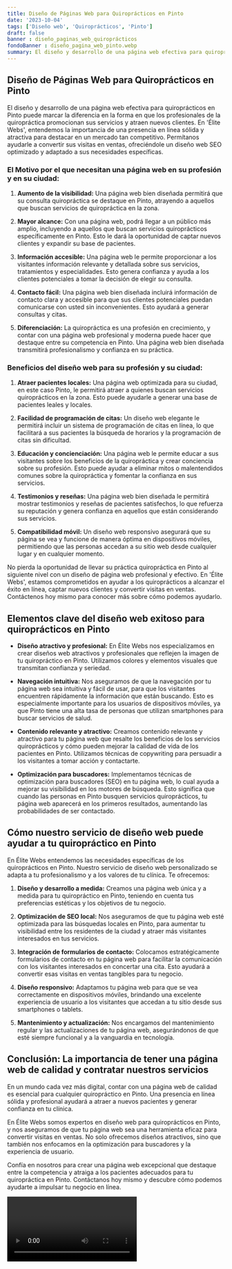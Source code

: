 ```yaml
---
title: Diseño de Páginas Web para Quiroprácticos en Pinto
date: '2023-10-04'
tags: ['Diseño web', 'Quiroprácticos', 'Pinto']
draft: false
banner : diseño_paginas_web_quiroprácticos
fondoBanner : diseño_pagina_web_pinto.webp
summary: El diseño y desarrollo de una página web efectiva para quiroprácticos en Pinto puede marcar la diferencia en la forma en que los profesionales de la quiropráctica promocionan sus servicios y atraen nuevos clientes. En 'Élite Webs', entendemos la importancia de una presencia en línea sólida y atractiva para destacar en un mercado tan competitivo. Permítanos ayudarle a convertir sus visitas en ventas, ofreciéndole un diseño web SEO optimizado y adaptado a sus necesidades específicas.
---
```


## Diseño de Páginas Web para Quiroprácticos en Pinto

El diseño y desarrollo de una página web efectiva para quiroprácticos en Pinto puede marcar la diferencia en la forma en que los profesionales de la quiropráctica promocionan sus servicios y atraen nuevos clientes. En 'Élite Webs', entendemos la importancia de una presencia en línea sólida y atractiva para destacar en un mercado tan competitivo. Permítanos ayudarle a convertir sus visitas en ventas, ofreciéndole un diseño web SEO optimizado y adaptado a sus necesidades específicas.

### El Motivo por el que necesitan una página web en su profesión y en su ciudad:

1. **Aumento de la visibilidad:** Una página web bien diseñada permitirá que su consulta quiropráctica se destaque en Pinto, atrayendo a aquellos que buscan servicios de quiropráctica en la zona.

2. **Mayor alcance:** Con una página web, podrá llegar a un público más amplio, incluyendo a aquellos que buscan servicios quiroprácticos específicamente en Pinto. Esto le dará la oportunidad de captar nuevos clientes y expandir su base de pacientes.

3. **Información accesible:** Una página web le permite proporcionar a los visitantes información relevante y detallada sobre sus servicios, tratamientos y especialidades. Esto genera confianza y ayuda a los clientes potenciales a tomar la decisión de elegir su consulta.

4. **Contacto fácil:** Una página web bien diseñada incluirá información de contacto clara y accesible para que sus clientes potenciales puedan comunicarse con usted sin inconvenientes. Esto ayudará a generar consultas y citas.

5. **Diferenciación:** La quiropráctica es una profesión en crecimiento, y contar con una página web profesional y moderna puede hacer que destaque entre su competencia en Pinto. Una página web bien diseñada transmitirá profesionalismo y confianza en su práctica.

### Beneficios del diseño web para su profesión y su ciudad:

1. **Atraer pacientes locales:** Una página web optimizada para su ciudad, en este caso Pinto, le permitirá atraer a quienes buscan servicios quiroprácticos en la zona. Esto puede ayudarle a generar una base de pacientes leales y locales.

2. **Facilidad de programación de citas:** Un diseño web elegante le permitirá incluir un sistema de programación de citas en línea, lo que facilitará a sus pacientes la búsqueda de horarios y la programación de citas sin dificultad.

3. **Educación y concienciación:** Una página web le permite educar a sus visitantes sobre los beneficios de la quiropráctica y crear conciencia sobre su profesión. Esto puede ayudar a eliminar mitos o malentendidos comunes sobre la quiropráctica y fomentar la confianza en sus servicios.

4. **Testimonios y reseñas:** Una página web bien diseñada le permitirá mostrar testimonios y reseñas de pacientes satisfechos, lo que refuerza su reputación y genera confianza en aquellos que están considerando sus servicios.

5. **Compatibilidad móvil:** Un diseño web responsivo asegurará que su página se vea y funcione de manera óptima en dispositivos móviles, permitiendo que las personas accedan a su sitio web desde cualquier lugar y en cualquier momento.

No pierda la oportunidad de llevar su práctica quiropráctica en Pinto al siguiente nivel con un diseño de página web profesional y efectivo. En 'Élite Webs', estamos comprometidos en ayudar a los quiroprácticos a alcanzar el éxito en línea, captar nuevos clientes y convertir visitas en ventas. Contáctenos hoy mismo para conocer más sobre cómo podemos ayudarlo.

<GifSeo />

<Cta />

## Elementos clave del diseño web exitoso para quiroprácticos en Pinto

- **Diseño atractivo y profesional:** En Élite Webs nos especializamos en crear diseños web atractivos y profesionales que reflejen la imagen de tu quiropráctico en Pinto. Utilizamos colores y elementos visuales que transmitan confianza y seriedad.

- **Navegación intuitiva:** Nos aseguramos de que la navegación por tu página web sea intuitiva y fácil de usar, para que los visitantes encuentren rápidamente la información que están buscando. Esto es especialmente importante para los usuarios de dispositivos móviles, ya que Pinto tiene una alta tasa de personas que utilizan smartphones para buscar servicios de salud.

- **Contenido relevante y atractivo:** Creamos contenido relevante y atractivo para tu página web que resalte los beneficios de los servicios quiroprácticos y cómo pueden mejorar la calidad de vida de los pacientes en Pinto. Utilizamos técnicas de copywriting para persuadir a los visitantes a tomar acción y contactarte.

- **Optimización para buscadores:** Implementamos técnicas de optimización para buscadores (SEO) en tu página web, lo cual ayuda a mejorar su visibilidad en los motores de búsqueda. Esto significa que cuando las personas en Pinto busquen servicios quiroprácticos, tu página web aparecerá en los primeros resultados, aumentando las probabilidades de ser contactado.

## Cómo nuestro servicio de diseño web puede ayudar a tu quiropráctico en Pinto

En Élite Webs entendemos las necesidades específicas de los quiroprácticos en Pinto. Nuestro servicio de diseño web personalizado se adapta a tu profesionalismo y a los valores de tu clínica. Te ofrecemos:

1. **Diseño y desarrollo a medida:** Creamos una página web única y a medida para tu quiropráctico en Pinto, teniendo en cuenta tus preferencias estéticas y los objetivos de tu negocio.

2. **Optimización de SEO local:** Nos aseguramos de que tu página web esté optimizada para las búsquedas locales en Pinto, para aumentar tu visibilidad entre los residentes de la ciudad y atraer más visitantes interesados en tus servicios.

3. **Integración de formularios de contacto:** Colocamos estratégicamente formularios de contacto en tu página web para facilitar la comunicación con los visitantes interesados en concertar una cita. Esto ayudará a convertir esas visitas en ventas tangibles para tu negocio.

4. **Diseño responsivo:** Adaptamos tu página web para que se vea correctamente en dispositivos móviles, brindando una excelente experiencia de usuario a los visitantes que accedan a tu sitio desde sus smartphones o tablets.

5. **Mantenimiento y actualización:** Nos encargamos del mantenimiento regular y las actualizaciones de tu página web, asegurándonos de que esté siempre funcional y a la vanguardia en tecnología.

## Conclusión: La importancia de tener una página web de calidad y contratar nuestros servicios

En un mundo cada vez más digital, contar con una página web de calidad es esencial para cualquier quiropráctico en Pinto. Una presencia en línea sólida y profesional ayudará a atraer a nuevos pacientes y generar confianza en tu clínica.

En Élite Webs somos expertos en diseño web para quiroprácticos en Pinto, y nos aseguramos de que tu página web sea una herramienta eficaz para convertir visitas en ventas. No solo ofrecemos diseños atractivos, sino que también nos enfocamos en la optimización para buscadores y la experiencia de usuario.

Confía en nosotros para crear una página web excepcional que destaque entre la competencia y atraiga a los pacientes adecuados para tu quiropráctica en Pinto. Contáctanos hoy mismo y descubre cómo podemos ayudarte a impulsar tu negocio en línea.

<Video />

<CtaBot job='Quiroprácticos' city='Pinto'/>

<Gmaps query='Pinto+españa+maps' />